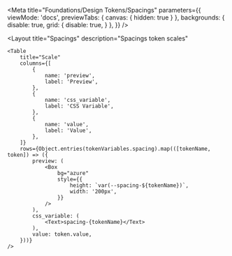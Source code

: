 
<Meta
    title="Foundations/Design Tokens/Spacings"
    parameters={{
        viewMode: 'docs',
        previewTabs: {
            canvas: { hidden: true }
        },
        backgrounds: {
            disable: true,
            grid: {
                disable: true,
            }
        },
    }}
/>

<Layout
    title="Spacings"
    description="Spacings token scales"
>
    <Table
        title="Scale"
        columns={[
            {
                name: 'preview',
                label: 'Preview',
            },
            {
                name: 'css_variable',
                label: 'CSS Variable',
            },
            {
                name: 'value',
                label: 'Value',
            },
        ]}
        rows={Object.entries(tokenVariables.spacing).map(([tokenName, token]) => ({
            preview: (
                <Box
                    bg="azure"
                    style={{
                        height: `var(--spacing-${tokenName})`,
                        width: '200px',
                    }}
                />
            ),
            css_variable: (
                <Text>spacing-{tokenName}</Text>
            ),
            value: token.value,
        }))}
    />
</Layout>
